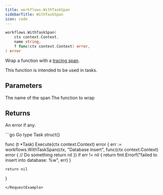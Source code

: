 ```yaml
---
title: workflows.WithTaskSpan
sidebarTitle: WithTaskSpan
icon: code
---
```


```go
workflows.WithTaskSpan(
    ctx context.Context,
    name string,
    f func(ctx context.Context) error,
) error
```

Wrap a function with a [tracing span](/workflows/observability/tracing).

This function is intended to be used in tasks.

## Parameters

<ParamField path="name" type="string">
  The name of the span
</ParamField>
<ParamField path="f" type="func(context.Context) error">
  The function to wrap
</ParamField>

## Returns

An error if any.

<RequestExample>
```go Go
type Task struct{}

func (t *Task) Execute(ctx context.Context) error {
	err := workflows.WithTaskSpan(ctx, "Database insert", func(ctx context.Context) error {
		// Do something
		return nil
	})
  if err != nil {
    return fmt.Errorf("failed to insert into database: %w", err)
  }

	return nil
}
```
</RequestExample>
